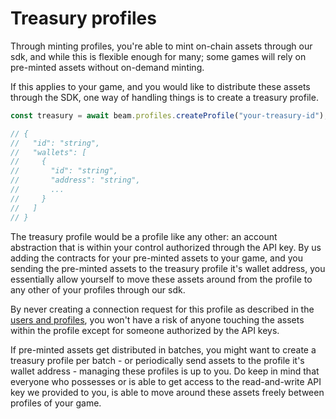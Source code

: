 # Treasury profiles

Through minting profiles, you're able to mint on-chain assets through our sdk, and while this is flexible enough for many; some games will rely on pre-minted assets without on-demand minting.

If this applies to your game, and you would like to distribute these assets through the SDK, one way of handling things is to create a treasury profile.

```typescript
const treasury = await beam.profiles.createProfile("your-treasury-id");

// {
//   "id": "string",
//   "wallets": [
//     {
//       "id": "string",
//       "address": "string",
//       ...
//     }
//   ]
// }
```

The treasury profile would be a profile like any other: an account abstraction that is within your control authorized through the API key. By us adding the contracts for your pre-minted assets to your game, and you sending the pre-minted assets to the treasury profile it's wallet address, you essentially allow yourself to move these assets around from the profile to any other of your profiles through our sdk.

By never creating a connection request for this profile as described in the [users and profiles](/service/profiles/users-and-profiles), you won't have a risk of anyone touching the assets within the profile except for someone authorized by the API keys.

If pre-minted assets get distributed in batches, you might want to create a treasury profile per batch - or periodically send assets to the profile it's wallet address - managing these profiles is up to you. Do keep in mind that everyone who possesses or is able to get access to the read-and-write API key we provided to you, is able to move around these assets freely between profiles of your game.
